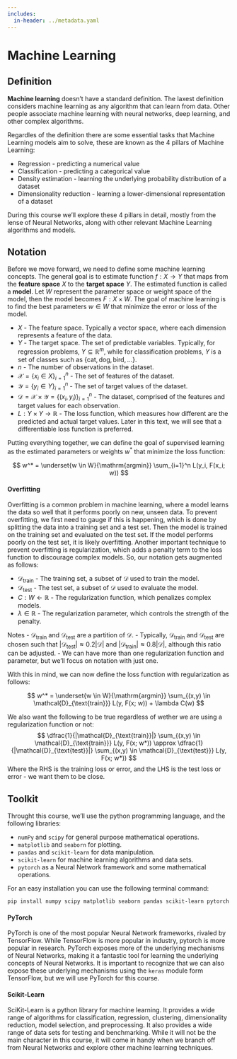 ```yaml
---
includes:
  in-header: ../metadata.yaml
---
```


# Machine Learning

## Definition

**Machine learning** doesn't have a standard definition. The laxest definition considers machine learning as any algorithm that can learn from data. Other people associate machine learning with neural networks, deep learning, and other complex algorithms. 

Regardles of the definition there are some essential tasks that Machine Learning models aim to solve, these are known as the 4 pillars of Machine Learning:

- Regression - predicting a numerical value
- Classification - predicting a categorical value
- Density estimation - learning the underlying probability distribution of a dataset
- Dimensionality reduction - learning a lower-dimensional representation of a dataset

During this course we'll explore these 4 pillars in detail, mostly from the lense of Neural Networks, along with other relevant Machine Learning algorithms and models.  

## Notation
Before we move forward, we need to define some machine learning concepts.
 The general goal is to estimate function $f: X \rightarrow Y$ that maps from the **feature space** $X$ to the **target space** $Y$. The estimated function is called a **model**. Let $W$ represent the parameter space or weight space of the model, then the model becomes $F:X \times W$. The goal of machine learning is to find the best parameters $w \in W$ that minimize the error or loss of the model.

 - $X$ - The feature space. Typically a vector space, where each dimension represents a feature of the data.
 - $Y$ - The target space. The set of predictable variables. Typically, for regression problems, $Y \subseteq \mathbb{R}^m$, while for classification problems, $Y$ is a set of classes such as $\{ \text{cat}, \text{dog}, \text{bird}, ... \}$.
 - $n$ - The number of observations in the dataset.
 - $\mathcal{X} = \{ x_i \in X \}_{i=1}^n$ - The set of features of the dataset.
 - $\mathcal{Y} = \{ y_i \in Y \}_{i=1}^n$ - The set of target values of the dataset.
 - $\mathcal{D} = \mathcal{X} \times \mathcal{Y} = \{ (x_i, y_i) \}_{i=1}^n$ - The dataset, comprised of the features and target values for each observation.
 - $L: Y \times Y \rightarrow \mathbb{R}$ - The loss function, which measures how different are the predicted and actual target values. Later in this text, we will see that a differentiable loss function is preferred.

 Putting everything together, we can define the goal of supervised learning as the estimated parameters or weights $w^*$ that minimize the loss function:

$$
w^* = \underset{w \in W}{\mathrm{argmin}}  \sum_{i=1}^n L(y_i, F(x_i; w))
$$

#### Overfitting

Overfitting is a common problem in machine learning, where a model learns the data so well that it performs poorly on new, unseen data. To prevent overfitting, we first need to gauge if this is happening, which is done by splitting the data into a training set and a test set. Then the model is trained on the training set and evaluated on the test set. If the model performs poorly on the test set, it is likely overfitting. Another important technique to prevent overfitting is regularization, which adds a penalty term to the loss function to discourage complex models. So, our notation gets augmented as follows:

 - $\mathcal{D}_{\text{train}}$ - The training set, a subset of $\mathcal{D}$ used to train the model.
 - $\mathcal{D}_{\text{test}}$ - The test set, a subset of $\mathcal{D}$ used to evaluate the model.
 - $C:W\leftarrow \mathbb{R}$ - The regularization function, which penalizes complex models.
 - $\lambda \in \mathbb{R}$ - The regularization parameter, which controls the strength of the penalty.

 Notes 
 - $\mathcal{D}_{\text{train}}$ and $\mathcal{D}_{\text{test}}$ are a partition of $\mathcal{D}$. 
 - Typically, $\mathcal{D}_{\text{train}}$ and $\mathcal{D}_{\text{test}}$ are chosen such that $|\mathcal{D}_{\text{test}}| \approx 0.2 |\mathcal{D}|$ and $|\mathcal{D}_{\text{train}}| \approx 0.8 |\mathcal{D}|$, although this ratio can be adjusted.
 - We can have more than one regularization function and parameter, but we'll focus on notation with just one.

 With this in mind, we can now define the loss function with regularization as follows:

$$
w^* = \underset{w \in W}{\mathrm{argmin}}  \sum_{(x,y) \in \mathcal{D}_{\text{train}}}  L(y, F(x; w)) + \lambda C(w)
$$

We also want the following to be true regardless of wether we are using a regularization function or not:
$$
\dfrac{1}{|\mathcal{D}_{\text{train}}|} \sum_{(x,y) \in \mathcal{D}_{\text{train}}}  L(y, F(x; w*)) \approx \dfrac{1}{|\mathcal{D}_{\text{test}}|} \sum_{(x,y) \in \mathcal{D}_{\text{test}}}  L(y, F(x; w*))
$$
Where the RHS is the training loss or error, and the LHS is the test loss or error - we want them to be close.

## Toolkit

Throught this course, we'll use the python programming language, and the following libraries:

 - `numPy` and `scipy` for general purpose mathematical operations.
 - `matplotlib` and `seaborn` for plotting.
 - `pandas` and `scikit-learn` for data manipulation.
 - `scikit-learn` for machine learning algorithms and data sets.
 - `pytorch` as a Neural Network framework and some mathematical operations.

For an easy installation you can use the following terminal command:
```bash
pip install numpy scipy matplotlib seaborn pandas scikit-learn pytorch
```

#### PyTorch

PyTorch is one of the most popular Neural Network frameworks, rivaled by TensorFlow. While TensorFlow is more popular in industry, pytorch is more popular in research. PyTorch exposes more of the underlying mechanisms of Neural Networks, making it a fantastic tool for learning the underlying concepts of Neural Networks. It is important to recognize that we can also expose these underlying mechanisms using the `keras` module form TensorFlow, but we will use PyTorch for this course.

#### Scikit-Learn

SciKit-Learn is a python library for machine learning. It provides a wide range of algorithms for classification, regression, clustering, dimensionality reduction, model selection, and preprocessing. It also provides a wide range of data sets for testing and benchmarking. While it will not be the main character in this course, it will come in handy when we branch off from Neural Networks and explore other machine learning techniques. 


